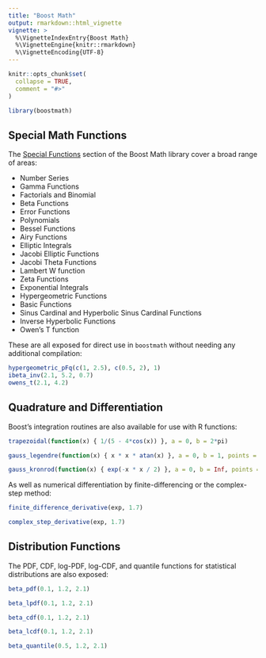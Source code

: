 ```yaml
---
title: "Boost Math"
output: rmarkdown::html_vignette
vignette: >
  %\VignetteIndexEntry{Boost Math}
  %\VignetteEngine{knitr::rmarkdown}
  %\VignetteEncoding{UTF-8}
---
```


```r
knitr::opts_chunk$set(
  collapse = TRUE,
  comment = "#>"
)
```

```r
library(boostmath)
```

## Special Math Functions

The [Special Functions](https://www.boost.org/doc/libs/1_85_0/libs/math/doc/html/special.html) section of the Boost Math library cover a broad range of areas:

  - Number Series
  - Gamma Functions
  - Factorials and Binomial
  - Beta Functions
  - Error Functions
  - Polynomials
  - Bessel Functions
  - Airy Functions
  - Elliptic Integrals
  - Jacobi Elliptic Functions
  - Jacobi Theta Functions
  - Lambert W function
  - Zeta Functions
  - Exponential Integrals
  - Hypergeometric Functions
  - Basic Functions
  - Sinus Cardinal and Hyperbolic Sinus Cardinal Functions
  - Inverse Hyperbolic Functions
  - Owen's T function

These are all exposed for direct use in `boostmath` without needing any additional compilation:

```r
hypergeometric_pFq(c(1, 2.5), c(0.5, 2), 1)
ibeta_inv(2.1, 5.2, 0.7)
owens_t(2.1, 4.2)
```

## Quadrature and Differentiation

Boost's integration routines are also available for use with R functions:

```r
trapezoidal(function(x) { 1/(5 - 4*cos(x)) }, a = 0, b = 2*pi)

gauss_legendre(function(x) { x * x * atan(x) }, a = 0, b = 1, points = 20)

gauss_kronrod(function(x) { exp(-x * x / 2) }, a = 0, b = Inf, points = 15)
```

As well as numerical differentiation by finite-differencing or the complex-step method:

```r
finite_difference_derivative(exp, 1.7)

complex_step_derivative(exp, 1.7)
```

## Distribution Functions

The PDF, CDF, log-PDF, log-CDF, and quantile functions for statistical distributions are also exposed:

```r
beta_pdf(0.1, 1.2, 2.1)

beta_lpdf(0.1, 1.2, 2.1)

beta_cdf(0.1, 1.2, 2.1)

beta_lcdf(0.1, 1.2, 2.1)

beta_quantile(0.5, 1.2, 2.1)
```
